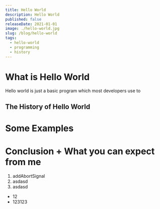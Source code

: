 ```yaml
---
title: Hello World
description: Hello World
published: false
releaseDate: 2021-01-01
image: ./hello-world.jpg
slug: /blog/hello-world
tags: 
  - hello-world
  - programming
  - history
---
```


# What is Hello World
Hello world is just a basic program which most developers use to 
## The History of Hello World

# Some Examples

# Conclusion + What you can expect from me

1. addAbortSignal
2. asdasd
3. asdasd

- 12
- 123123